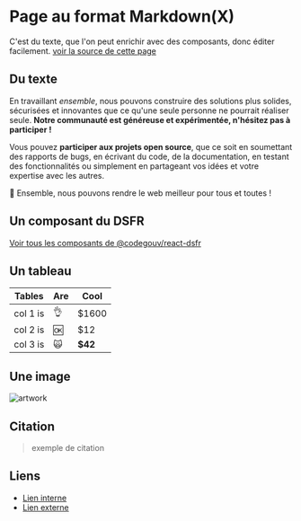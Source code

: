  
# Page au format Markdown(X)

C'est du texte, que l'on peut enrichir avec des composants, donc éditer facilement. [voir la source de cette page](https://github.com/betagouv/template/blob/main/src/pages/article.tsx)

## Du texte

En travaillant _ensemble_, nous pouvons construire des solutions plus solides, sécurisées et innovantes que ce qu'une seule personne ne pourrait réaliser seule. **Notre communauté est généreuse et expérimentée, n'hésitez pas à participer !**

Vous pouvez **participer aux projets open source**, que ce soit en soumettant des rapports de bugs, en écrivant du code, de la documentation, en testant des fonctionnalités ou simplement en partageant vos idées et votre expertise avec les autres.

🚀 Ensemble, nous pouvons rendre le web meilleur pour tous et toutes !

## Un composant du DSFR

[Voir tous les composants de @codegouv/react-dsfr](https://components.react-dsfr.codegouv.studio/)

<Alert
  severity="warning"
  title="Alerte"
  description="Ceci est le contenu de l'alerte"
/>

## Un tableau

| Tables   | Are | Cool    |
| -------- | --- | ------- |
| col 1 is | 👌  | $1600   |
| col 2 is | 🆗  | $12     |
| col 3 is | 🙀  | **$42** |

## Une image

![artwork](https://beta.gouv.fr/assets/home/design.svg)

## Citation

> exemple de citation

## Liens

- [Lien interne](/dsfr)
- [Lien externe](https://beta.gouv.fr)
